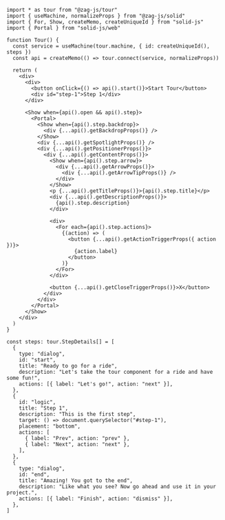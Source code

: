 ```tsx
import * as tour from "@zag-js/tour"
import { useMachine, normalizeProps } from "@zag-js/solid"
import { For, Show, createMemo, createUniqueId } from "solid-js"
import { Portal } from "solid-js/web"

function Tour() {
  const service = useMachine(tour.machine, { id: createUniqueId(), steps })
  const api = createMemo(() => tour.connect(service, normalizeProps))

  return (
    <div>
      <div>
        <button onClick={() => api().start()}>Start Tour</button>
        <div id="step-1">Step 1</div>
      </div>

      <Show when={api().open && api().step}>
        <Portal>
          <Show when={api().step.backdrop}>
            <div {...api().getBackdropProps()} />
          </Show>
          <div {...api().getSpotlightProps()} />
          <div {...api().getPositionerProps()}>
            <div {...api().getContentProps()}>
              <Show when={api().step.arrow}>
                <div {...api().getArrowProps()}>
                  <div {...api().getArrowTipProps()} />
                </div>
              </Show>
              <p {...api().getTitleProps()}>{api().step.title}</p>
              <div {...api().getDescriptionProps()}>
                {api().step.description}
              </div>

              <div>
                <For each={api().step.actions}>
                  {(action) => (
                    <button {...api().getActionTriggerProps({ action })}>
                      {action.label}
                    </button>
                  )}
                </For>
              </div>

              <button {...api().getCloseTriggerProps()}>X</button>
            </div>
          </div>
        </Portal>
      </Show>
    </div>
  )
}

const steps: tour.StepDetails[] = [
  {
    type: "dialog",
    id: "start",
    title: "Ready to go for a ride",
    description: "Let's take the tour component for a ride and have some fun!",
    actions: [{ label: "Let's go!", action: "next" }],
  },
  {
    id: "logic",
    title: "Step 1",
    description: "This is the first step",
    target: () => document.querySelector("#step-1"),
    placement: "bottom",
    actions: [
      { label: "Prev", action: "prev" },
      { label: "Next", action: "next" },
    ],
  },
  {
    type: "dialog",
    id: "end",
    title: "Amazing! You got to the end",
    description: "Like what you see? Now go ahead and use it in your project.",
    actions: [{ label: "Finish", action: "dismiss" }],
  },
]
```
